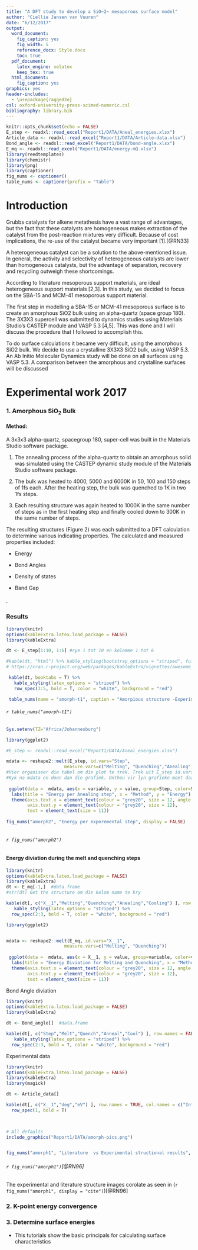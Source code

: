 ```yaml
---
title: "A DFT study to develop a SiO~2~ mesoporous surface model"
author: "Ciellie Jansen van Vuuren"
date: "6/12/2017"
output:
  word_document:
    fig_caption: yes
    fig_width: 5
    reference_docx: Style.docx
    toc: true
  pdf_document:
    latex_engine: xelatex
    keep_tex: true
  html_document:
    fig_caption: yes
graphics: yes
header-includes:
  - \usepackage{ragged2e}
csl: oxford-university-press-scimed-numeric.csl
bibliography: library.bib
---
```



```r
knitr::opts_chunk$set(echo = FALSE)
E_step <- readxl::read_excel("Report1/DATA/Aneal_energies.xlsx")
Article_data <- readxl::read_excel("Report1/DATA/Article-data.xlsx")
Bond_angle <- readxl::read_excel("Report1/DATA/bond-angle.xlsx")
E_mq <- readxl::read_excel("Report1/DATA/energy-mQ.xlsx")
library(reedtemplates)
library(chemistr)
library(png)
library(captioner)
fig_nums <- captioner()
table_nums <- captioner(prefix = "Table")

```

# Introduction
Grubbs catalysts for alkene metathesis have a vast range of advantages, but the fact that these catalysts are homogeneous makes extraction of the catalyst from the post-reaction mixtures very difficult. Because of cost implications, the re-use of the catalyst became very important [1].[@RN33]

A heterogeneous catalyst can be a solution to the above-mentioned issue. In general, the activity and selectivity of heterogeneous catalysts are lower than homogeneous catalysts, but the advantage of separation, recovery and recycling outweigh these shortcomings.

According to literature mesoporous support materials, are ideal heterogeneous support materials [2,3]. In this study, we decided to focus on the SBA-15 and MCM-41 mesoporous support material.

The first step in modelling a SBA-15 or MCM-41 mesoporous surface is to create an amorphous SiO2 bulk using an alpha-quartz (space group 180). The 3X3X3 supercell was submitted to dynamics studies using Materials Studio's CASTEP module and VASP 5.3 [4,5]. This was done and I will discuss the procedure that I followed to accomplish this.

To do surface calculations it became very difficult, using the amorphous SiO2 bulk. We decide to use a crystalline 3X3X3 SiO2 bulk, using VASP 5.3. An Ab Initio Molecular Dynamics study will be done on all surfaces using VASP 5.3. A comparison between the amorphous and crystalline surfaces will be discussed

# Experimental work 2017

### 1. Amorphous SiO~2~ Bulk
#### Method:
A 3x3x3 alpha-quartz, spacegroup 180, super-cell was built in the Materials Studio
software package.

1. The annealing process of the alpha-quartz to obtain an amorphous solid was
simulated using the CASTEP dynamic study module of the Materials Studio
software package.

2. The bulk was heated to 4000, 5000 and 6000K in 50, 100 and 150 steps of 1fs
each. After the heating step, the bulk was quenched to 1K in two 1fs steps.

3.  Each resulting structure was again heated to 1000K in the same number of steps
as in the first heating step and finally cooled down to 300K in the same number
of steps.

The resulting structures (Figure 2) was each submitted to a DFT calculation to
determine various indicating properties. The calculated and measured properties
included:

 + Energy
 
 + Bond Angles
 
 + Density of states
 
 + Band Gap
 
##### .
### Results

```r
library(knitr)
options(kableExtra.latex.load_package = FALSE)
library(kableExtra)

dt <- E_step[1:10, 1:6] #rye 1 tot 10 en kolomme 1 tot 6

#kable(dt, "html") %>% kable_styling(bootstrap_options = "striped", full_width = F, position = "float_right")
# https://cran.r-project.org/web/packages/kableExtra/vignettes/awesome_table_in_html.html

 kable(dt, booktabs = T) %>% 
   kable_styling(latex_options = "striped") %>%
   row_spec(3:5, bold = T, color = "white", background = "red") 

 table_nums(name = "amorph-t1", caption = "Amorpious structure -Experimental steps.", display = FALSE)
```

###### `r table_nums("amorph-t1")`

```r
Sys.setenv(TZ="Africa/Johannesburg")

library(ggplot2)

#E_step <- readxl::read_excel("Report1/DATA/Aneal_energies.xlsx")

mdata <- reshape2::melt(E_step, id.vars="Step", 
                      measure.vars=c("Melting", "Quenching","Anealing","Cooling"))
#Hier organiseer die tabel om die plot te trek. Trek uit E_step id.vars is die groep en dan die res wat gemeet word
#Kyk na mdata en doen dan die grafiek. Onthou vir lyn grafieke moet daar 'n groep wees en die kleur. Hierdie is slegs nodig vir baie lyne op een grafiek
 
 ggplot(data =  mdata, aes(x = variable, y = value, group=Step, color=Step)) + geom_line() + 
  labs(title = "Energy per Anealing step", x = "Method", y = "Energy") + theme_bw() +
  theme(axis.text.x = element_text(colour = "grey20", size = 12, angle = 90, hjust = 0.5, vjust = 0.5),
        axis.text.y = element_text(colour = "grey20", size = 12),
        text = element_text(size = 11))
 
fig_nums("amorph2", "Energy per experemental step", display = FALSE)
  
```

###### `r fig_nums("amorph2")`


#### Energy diviation during the melt and quenching steps


```r
library(knitr)
options(kableExtra.latex.load_package = FALSE)
library(kableExtra)
dt <- E_mq[-1,]  #data.frame
#str(dt) Get the structure om die kolom name te kry

kable(dt[, c("X__1","Melting","Quenching","Anealing","Cooling") ], row.names = FALSE, col.names = c("Step","Melting", "Quenching","Anealing", "Cooling"), booktabs = T) %>%
   kable_styling(latex_options = "striped") %>%
  row_spec(2:3, bold = T, color = "white", background = "red")

```

```r
library(ggplot2)


mdata <- reshape2::melt(E_mq, id.vars="X__1", 
                      measure.vars=c("Melting", "Quenching"))
 
 ggplot(data =  mdata, aes(x = X__1, y = value, group=variable, color=variable)) + geom_line() + 
  labs(title = "Energy Diviation for Melting and Quenching", x = "Method", y = expression(Delta*"E")) + theme_bw() +
  theme(axis.text.x = element_text(colour = "grey20", size = 12, angle = 90, hjust = 0.5, vjust = 0.5),
        axis.text.y = element_text(colour = "grey20", size = 12),
        text = element_text(size = 11))
```




Bond Angle diviation

```r
library(knitr)
options(kableExtra.latex.load_package = FALSE)
library(kableExtra)

dt <- Bond_angle[]  #data.frame

kable(dt[, c("Step","Melt","Quench","Anneal","Cool") ], row.names = FALSE, col.names = c("Step","Melting", "Quenching","Annealing", "Cooling"), booktabs = T) %>%
   kable_styling(latex_options = "striped") %>%
  row_spec(2:3, bold = T, color = "white", background = "red")

```

Experimental data


```r
library(knitr)
options(kableExtra.latex.load_package = FALSE)
library(kableExtra)
library(magick)

dt <- Article_data[]

kable(dt[, c("X__1","deg","eV") ], row.names = TRUE, col.names = c("Info","$\\Delta \\theta$ deg", "$\\Delta$ E"), booktabs = T) %>%
  row_spec(1, bold = T) 

   


```





```r
# All defaults
include_graphics("Report1/DATA/amorph-pics.png")


fig_nums("amorph1", "Literature  vs Experimental structional results", display = FALSE)
``` 


###### `r fig_nums("amorph1")`[@RN96]


The experimental and literature structure images corolate as seen in (`r fig_nums("amorph1", display = "cite")`)[@RN96]

### 2. K-point energy convergence

### 3. Determine surface energies
   + This tutorials show the basic principals for calculating surface characteristics

